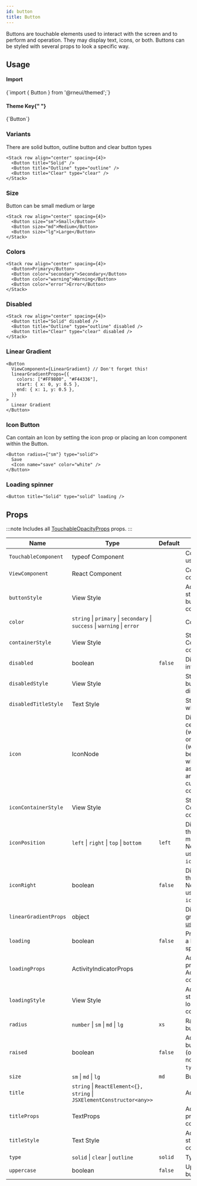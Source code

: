 ```yaml
---
id: button
title: Button
---
```



Buttons are touchable elements used to interact with the screen and to perform and operation. They may display text, icons, or both. Buttons can be styled with several props to look a specific way.

## Usage

<div class="row inline-flex-center">
  <div class="col col--3">
    <h4>Import</h4>
  </div>
  <div class="col col--9">
    <CodeBlock>{`import { Button } from '@rneui/themed';`}</CodeBlock>
  </div>
  <div class="col col--3">
    <h4>
      Theme Key{" "}
      <a href="../customizing#using-themeprovider">
        <BiInfoCircle />
      </a>
    </h4>
  </div>
  <div class="col col--9">
    <CodeBlock>{`Button`}</CodeBlock>
  </div>
</div>

### Variants

There are solid button, outline button and clear button types

```tsx live
<Stack row align="center" spacing={4}>
  <Button title="Solid" />
  <Button title="Outline" type="outline" />
  <Button title="Clear" type="clear" />
</Stack>
```

### Size

Button can be small medium or large

```tsx live
<Stack row align="center" spacing={4}>
  <Button size="sm">Small</Button>
  <Button size="md">Medium</Button>
  <Button size="lg">Large</Button>
</Stack>
```

### Colors

```tsx live
<Stack row align="center" spacing={4}>
  <Button>Primary</Button>
  <Button color="secondary">Secondary</Button>
  <Button color="warning">Warning</Button>
  <Button color="error">Error</Button>
</Stack>
```

### Disabled

```tsx live
<Stack row align="center" spacing={4}>
  <Button title="Solid" disabled />
  <Button title="Outline" type="outline" disabled />
  <Button title="Clear" type="clear" disabled />
</Stack>
```

### Linear Gradient

```tsx live
<Button
  ViewComponent={LinearGradient} // Don't forget this!
  linearGradientProps={{
    colors: ["#FF9800", "#F44336"],
    start: { x: 0, y: 0.5 },
    end: { x: 1, y: 0.5 },
  }}
>
  Linear Gradient
</Button>
```

### Icon Button

Can contain an Icon by setting the icon prop or placing an Icon component within the Button.

```tsx live
<Button radius={"sm"} type="solid">
  Save
  <Icon name="save" color="white" />
</Button>
```

### Loading spinner

```tsx live
<Button title="Solid" type="solid" loading />
```

<Usage />

## Props

:::note
Includes all [TouchableOpacityProps](https://reactnative.dev/docs/touchableopacity#props) props.
:::

<div class='table-responsive'>

| Name                  | Type                                                                      | Default | Description                                                                                                                                              |
| --------------------- | ------------------------------------------------------------------------- | ------- | -------------------------------------------------------------------------------------------------------------------------------------------------------- |
| `TouchableComponent`  | typeof Component                                                          |         | Component for user interaction.                                                                                                                          |
| `ViewComponent`       | React Component                                                           |         | Component for container.                                                                                                                                 |
| `buttonStyle`         | View Style                                                                |         | Add additional styling for button component.                                                                                                             |
| `color`               | `string` \| `primary` \| `secondary` \| `success` \| `warning` \| `error` |         | Color of Button                                                                                                                                          |
| `containerStyle`      | View Style                                                                |         | Styling for Component container.                                                                                                                         |
| `disabled`            | boolean                                                                   | `false` | Disables user interaction.                                                                                                                               |
| `disabledStyle`       | View Style                                                                |         | Style of the button when disabled.                                                                                                                       |
| `disabledTitleStyle`  | Text Style                                                                |         | Style of the title when disabled.                                                                                                                        |
| `icon`                | IconNode                                                                  |         | Displays a centered icon (when no title) or to the left (with text). (can be used along with iconRight as well). Can be an object or a custom component. |
| `iconContainerStyle`  | View Style                                                                |         | Styling for Icon Component container.                                                                                                                    |
| `iconPosition`        | `left` \| `right` \| `top` \| `bottom`                                    | `left`  | Displays Icon to the position mentioned. Needs to be used along with `icon` prop.                                                                        |
| `iconRight`           | boolean                                                                   | `false` | Displays Icon to the right of title. Needs to be used along with `icon` prop.                                                                            |
| `linearGradientProps` | object                                                                    |         | Displays a linear gradient. See [usage](#linear-gradient).                                                                                               |
| `loading`             | boolean                                                                   | `false` | Prop to display a loading spinner.                                                                                                                       |
| `loadingProps`        | ActivityIndicatorProps                                                    |         | Add additional props for ActivityIndicator component.                                                                                                    |
| `loadingStyle`        | View Style                                                                |         | Add additional styling for loading component.                                                                                                            |
| `radius`              | `number` \| `sm` \| `md` \| `lg`                                          | `xs`    | Radius of button                                                                                                                                         |
| `raised`              | boolean                                                                   | `false` | Add raised button styling (optional). Has no effect if `type="clear"`.                                                                                   |
| `size`                | `sm` \| `md` \| `lg`                                                      | `md`    | Button size                                                                                                                                              |
| `title`               | `string` \| `ReactElement<{}, string` \| `JSXElementConstructor<any>>`    |         | Add button title.                                                                                                                                        |
| `titleProps`          | TextProps                                                                 |         | Add additional props for Text component.                                                                                                                 |
| `titleStyle`          | Text Style                                                                |         | Add additional styling for title component.                                                                                                              |
| `type`                | `solid` \| `clear` \| `outline`                                           | `solid` | Type of button.                                                                                                                                          |
| `uppercase`           | boolean                                                                   | `false` | Uppercase button title                                                                                                                                   |

</div>
